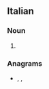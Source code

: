 ==Italian==

===Noun===
{{head|it|noun form|g=f}}

# {{plural of|it|semicroma}}

===Anagrams===
* {{l|it|esciremmo}}, {{l|it|esercimmo}}, {{l|it|scieremmo}}